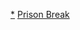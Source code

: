 {{Navbox
|name = 逃
|title = 《[[越狱_(电视剧)|越狱]]》

|group1 = 系列
|list1  = [[越獄風雲集數列表|集數列表]] [[越獄風雲 (第一季)|第一季]] [[越獄風雲 (第二季)|第二季]] [[越獄風雲 (第三季)|第三季]] [[越獄風雲 (第四季)|第四季]] [[越獄風雲 (第四季)|第四季]] [[越獄風雲 (第五季)|第五季]] [[越狱特别篇：最后一越|最后一越]] [[Prison Break: Proof of Innocence|Proof of Innocence]]

|group2 = [[越獄風雲角色列表|角色]]
|list2  = [[包查]] [[貝柏德]] [[布利恒]] [[范哲文]] [[賈保羅]] [[萬艾力]] [[迈克尔·斯科菲尔德]] [[蘇法南]] [[譚莎拉]]

|group3 = 相關領域
|list3 = [[脱狱之王]] [[越獄風雲獎項列表|獎項及提名]]
}}<noinclude>
[[Category:逃|*]]
[[Category:美国电视连续剧导航模板|Prison Break]]
</noinclude>